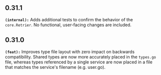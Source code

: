 ## 0.31.1
**`(internal):`** Adds additional tests to confirm the behavior of the `core.Retrier`.
No functional, user-facing changes are included.

## 0.31.0
**`(feat):`** Improves type file layout with zero impact on backwards compatibility.
Shared types are now more accurately placed in the `types.go` file, whereas types referenced by a single service are now placed in a file that matches the service's filename (e.g. user.go).

